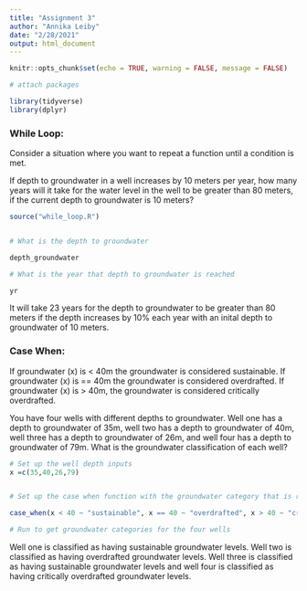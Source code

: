 ```yaml
---
title: "Assignment 3"
author: "Annika Leiby"
date: "2/28/2021"
output: html_document
---
```


```r
knitr::opts_chunk$set(echo = TRUE, warning = FALSE, message = FALSE)

# attach packages

library(tidyverse)
library(dplyr)
```

### While Loop: 

Consider a situation where you want to repeat a function until a condition is met. 

If depth to groundwater in a well increases by 10 meters per year, how many years will it take for the water level in the well to be greater than 80 meters, if the current depth to groundwater is 10 meters?

```r

source("while_loop.R")


# What is the depth to groundwater 

depth_groundwater 

# What is the year that depth to groundwater is reached

yr

```

 It will take 23 years for the depth to groundwater to be greater than 80 meters if the depth increases by 10% each year with an inital depth to groundwater of 10 meters. 
 
 
### Case When:

If groundwater (x) is < 40m the groundwater is considered sustainable. If groundwater (x) is == 40m the groundwater is considered overdrafted. If groundwater (x) is > 40m, the groundwater is considered critically overdrafted.

You have four wells with  different depths to groundwater. Well one has a depth to groundwater of 35m, well two has a depth to groundwater of 40m, well three has a depth to groundwater of 26m, and well four has a depth to groundwater of 79m. What is the groundwater classification of each well?

```r

# Set up the well depth inputs
x =c(35,40,26,79)


# Set up the case when function with the groundwater category that is returned based on a given well depth input

case_when(x < 40 ~ "sustainable", x == 40 ~ "overdrafted", x > 40 ~ "critically overdrafted")

# Run to get groundwater categories for the four wells 

```

Well one is classified as having sustainable groundwater levels. Well two is classified as having overdrafted groundwater levels. Well three is classified as having sustainable groundwater levels and well four is classified as having critically overdrafted groundwater levels. 